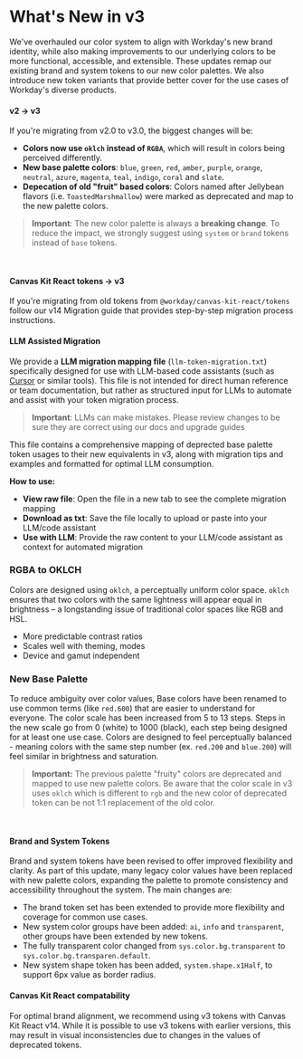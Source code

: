 
<Meta title="Guides/Upgrade Guides/v3/Overview" />

<Unstyled>

# What's New in v3

We've overhauled our color system to align with Workday's new brand identity, while also making
improvements to our underlying colors to be more functional, accessible, and extensible. These
updates remap our existing brand and system tokens to our new color palettes. We also introduce new
token variants that provide better cover for the use cases of Workday's diverse products.

#### v2 → v3

If you're migrating from v2.0 to v3.0, the biggest changes will be:

- **Colors now use `oklch` instead of `RGBA`**, which will result in colors being perceived
  differently.
- **New base palette colors**: `blue`, `green`, `red`, `amber`, `purple`, `orange`, `neutral`,
  `azure`, `magenta`, `teal`, `indigo`, `coral` and `slate`.
- **Depecation of old "fruit" based colors**: Colors named after Jellybean flavors (i.e.
  `ToastedMarshmallow`) were marked as deprecated and map to the new palette colors.

> **Important**: The new color palette is always a **breaking change**. To reduce the impact, we
> strongly suggest using `system` or `brand` tokens instead of `base` tokens.

<br />

#### Canvas Kit React tokens → v3

If you're migrating from old tokens from `@workday/canvas-kit-react/tokens` follow our v14 Migration
guide that provides step-by-step migration process instructions.

<NavCard
  title="React Tokens Migration Guide"
  link="https://workday.github.io/canvas-kit/?path=/docs/guides-tokens-migration-overview--docs"
/>

#### LLM Assisted Migration <StatusIndicator type="ai" content="AI Content" />

We provide a **LLM migration mapping file** (`llm-token-migration.txt`) specifically designed for
use with LLM-based code assistants (such as [Cursor](https://www.cursor.so/) or similar tools). This
file is not intended for direct human reference or team documentation, but rather as structured
input for LLMs to automate and assist with your token migration process.

> **Important**: LLMs can make mistakes. Please review changes to be sure they are correct using our
> docs and upgrade guides

This file contains a comprehensive mapping of deprected base palette token usages to their new
equivalents in v3, along with migration tips and examples and formatted for optimal LLM consumption.

**How to use:**

- **View raw file**: Open the file in a new tab to see the complete migration mapping
- **Download as txt**: Save the file locally to upload or paste into your LLM/code assistant
- **Use with LLM**: Provide the raw content to your LLM/code assistant as context for automated
  migration

<DownloadLLMFile
  rawFileLink="https://raw.githubusercontent.com/Workday/canvas-tokens/master/modules/docs/llm-txt/llm-token-migration.txt"
  filename="llm-token-migration-3.0.0.txt"
/>

### RGBA to OKLCH

Colors are designed using `oklch`, a perceptually uniform color space. `oklch` ensures that two
colors with the same lightness will appear equal in brightness – a longstanding issue of traditional
color spaces like RGB and HSL.

- More predictable contrast ratios
- Scales well with theming, modes
- Device and gamut independent

<NavCard
  title="Learn more about OKLCH"
  link="https://developer.mozilla.org/en-US/docs/Web/CSS/color_value/oklch"
/>

### New Base Palette

To reduce ambiguity over color values, Base colors have been renamed to use common terms (like
`red.600`) that are easier to understand for everyone. The color scale has been increased from 5 to
13 steps. Steps in the new scale go from 0 (white) to 1000 (black), each step being designed for at
least one use case. Colors are designed to feel perceptually balanced - meaning colors with the same
step number (ex. `red.200` and `blue.200`) will feel similar in brightness and saturation.

> **Important:** The previous palette "fruity" colors are deprecated and mapped to use new palette
> colors. Be aware that the color scale in v3 uses `oklch` which is different to `rgb` and the new
> color of deprecated token can be not 1:1 replacement of the old color.

<br />

<NavCard
  title="Base Tokens"
  description="Check newest palette"
  link="/?path=/docs/docs-base-tokens--docs#color"
/>

#### Brand and System Tokens

Brand and system tokens have been revised to offer improved flexibility and clarity. As part of this
update, many legacy color values have been replaced with new palette colors, expanding the palette
to promote consistency and accessibility throughout the system. The main changes are:

- The brand token set has been extended to provide more flexibility and coverage for common use
  cases.
- New system color groups have been added: `ai`, `info` and `transparent`, other groups have been
  extended by new tokens.
- The fully transparent color changed from `sys.color.bg.transparent` to
  `sys.color.bg.transparen.default`.
- New system shape token has been added, `system.shape.x1Half`, to support 6px value as border
  radius.

<NavCard title="New palette colors" link="/?path=/docs/docs-base-tokens--docs" />

#### Canvas Kit React compatability

For optimal brand alignment, we recommend using v3 tokens with Canvas Kit React v14. While it is
possible to use v3 tokens with earlier versions, this may result in visual inconsistencies due to
changes in the values of deprecated tokens.

</Unstyled>
